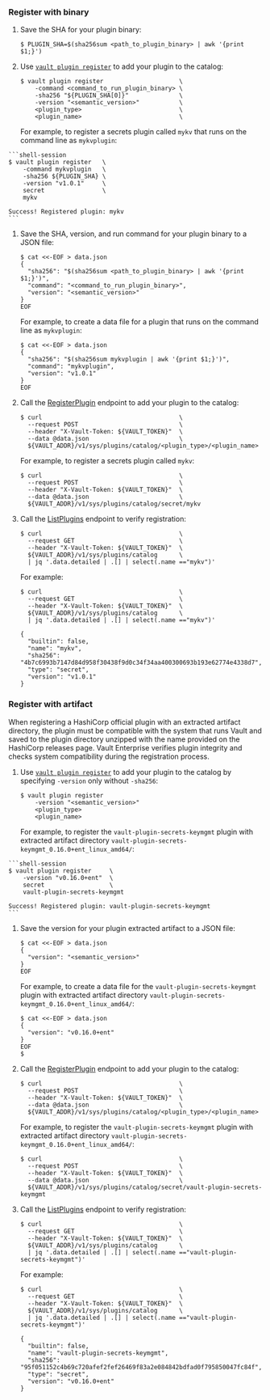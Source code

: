 ### Register with binary

<Tabs>

<Tab heading="CLI" group="cli">

1. Save the SHA for your plugin binary:
    ```shell-session
    $ PLUGIN_SHA=$(sha256sum <path_to_plugin_binary> | awk '{print $1;}')
    ```

1. Use [`vault plugin register`](/vault/docs/commands/plugin/register) to add your
   plugin to the catalog:

    ```shell-session
    $ vault plugin register                     \
        -command <command_to_run_plugin_binary> \
        -sha256 "${PLUGIN_SHA[0]}"              \
        -version "<semantic_version>"           \
        <plugin_type>                           \
        <plugin_name>                           \
    ```

    For example, to register a secrets plugin called `mykv` that runs on the
    command line as `mykvplugin`:

  <CodeBlockConfig hideClipboard="true">

    ```shell-session
    $ vault plugin register   \
        -command mykvplugin   \
        -sha256 ${PLUGIN_SHA} \
        -version "v1.0.1"     \
        secret                \
        mykv

    Success! Registered plugin: mykv
    ```

  </CodeBlockConfig>

</Tab>

<Tab heading="API" group="api">

1. Save the SHA, version, and run command for your plugin binary to a JSON file:

    ```shell-session
    $ cat <<-EOF > data.json
    {
      "sha256": "$(sha256sum <path_to_plugin_binary> | awk '{print $1;}')",
      "command": "<command_to_run_plugin_binary>",
      "version": "<semantic_version>"
    }
    EOF
    ```

    For example, to create a data file for a plugin that runs on the command
    line as `mykvplugin`:

    <CodeBlockConfig hideClipboard="true">

    ```shell-session
    $ cat <<-EOF > data.json
    {
      "sha256": "$(sha256sum mykvplugin | awk '{print $1;}')",
      "command": "mykvplugin",
      "version": "v1.0.1"
    }
    EOF
    ```
    </CodeBlockConfig>

1. Call the [RegisterPlugin](/vault/api-docs/system/plugins-catalog#register-plugin)
   endpoint to add your plugin to the catalog:

    ```shell-session
    $ curl                                      \
      --request POST                            \
      --header "X-Vault-Token: ${VAULT_TOKEN}"  \
      --data @data.json                         \
      ${VAULT_ADDR}/v1/sys/plugins/catalog/<plugin_type>/<plugin_name>
    ```

    For example, to register a secrets plugin called `mykv`:

    <CodeBlockConfig hideClipboard="true">

    ```shell-session
    $ curl                                      \
      --request POST                            \
      --header "X-Vault-Token: ${VAULT_TOKEN}"  \
      --data @data.json                         \
      ${VAULT_ADDR}/v1/sys/plugins/catalog/secret/mykv
    ```

    </CodeBlockConfig>

1. Call the [ListPlugins](/vault/api-docs/system/plugins-catalog#list-plugins)
   endpoint to verify registration:
    
    ```shell-session
    $ curl                                      \
      --request GET                             \
      --header "X-Vault-Token: ${VAULT_TOKEN}"  \
      ${VAULT_ADDR}/v1/sys/plugins/catalog      \
      | jq '.data.detailed | .[] | select(.name =="mykv")'
    ```

    For example:

    <CodeBlockConfig hideClipboard="true">

    ```shell-session
    $ curl                                      \
      --request GET                             \
      --header "X-Vault-Token: ${VAULT_TOKEN}"  \
      ${VAULT_ADDR}/v1/sys/plugins/catalog      \
      | jq '.data.detailed | .[] | select(.name =="mykv")'

    {
      "builtin": false,
      "name": "mykv",
      "sha256": "4b7c6993b7147d84d958f30438f9d0c34f34aa400300693b193e62774e4338d7",
      "type": "secret",
      "version": "v1.0.1"
    }
    ```

    </CodeBlockConfig>

</Tab>

</Tabs>

### Register with artifact

<Tip>
When registering a HashiCorp official plugin with an extracted artifact directory, 
the plugin must be compatible with the system that runs Vault and saved to the 
plugin directory unzipped with the name provided on the HashiCorp releases page.
Vault Enterprise verifies plugin integrity and checks system compatibility during
the registration process.
</Tip>

<Tabs>

<Tab heading="CLI" group="cli">

1. Use [`vault plugin register`](/vault/docs/commands/plugin/register) to add your
   plugin to the catalog by specifying `-version` only without `-sha256`:

    ```shell-session
    $ vault plugin register
        -version "<semantic_version>"
        <plugin_type>
        <plugin_name>
    ```

    For example, to register the `vault-plugin-secrets-keymgmt` plugin with extracted artifact directory `vault-plugin-secrets-keymgmt_0.16.0+ent_linux_amd64/`:

  <CodeBlockConfig hideClipboard="true">

    ```shell-session
    $ vault plugin register     \
        -version "v0.16.0+ent"  \
        secret                  \
        vault-plugin-secrets-keymgmt

    Success! Registered plugin: vault-plugin-secrets-keymgmt
    ```

  </CodeBlockConfig>

</Tab>

<Tab heading="API" group="api">

1. Save the version for your plugin extracted artifact to a JSON file:

    ```shell-session
    $ cat <<-EOF > data.json
    {
      "version": "<semantic_version>"
    }
    EOF
    ```

    For example, to create a data file for the `vault-plugin-secrets-keymgmt` plugin with extracted artifact directory `vault-plugin-secrets-keymgmt_0.16.0+ent_linux_amd64/`:

    <CodeBlockConfig hideClipboard="true">

    ```shell-session
    $ cat <<-EOF > data.json
    {
      "version": "v0.16.0+ent"
    }
    EOF
    $
    
    ```
    </CodeBlockConfig>

2. Call the [RegisterPlugin](/vault/api-docs/system/plugins-catalog#register-plugin)
   endpoint to add your plugin to the catalog:

    ```shell-session
    $ curl                                      \
      --request POST                            \
      --header "X-Vault-Token: ${VAULT_TOKEN}"  \
      --data @data.json                         \
      ${VAULT_ADDR}/v1/sys/plugins/catalog/<plugin_type>/<plugin_name>
    ```

    For example, to register the `vault-plugin-secrets-keymgmt` plugin with extracted artifact directory `vault-plugin-secrets-keymgmt_0.16.0+ent_linux_amd64/`:

    <CodeBlockConfig hideClipboard="true">

    ```shell-session
    $ curl                                      \
      --request POST                            \
      --header "X-Vault-Token: ${VAULT_TOKEN}"  \
      --data @data.json                         \
      ${VAULT_ADDR}/v1/sys/plugins/catalog/secret/vault-plugin-secrets-keymgmt
    ```

    </CodeBlockConfig>

3. Call the [ListPlugins](/vault/api-docs/system/plugins-catalog#list-plugins)
   endpoint to verify registration:
    
    ```shell-session
    $ curl                                      \
      --request GET                             \
      --header "X-Vault-Token: ${VAULT_TOKEN}"  \
      ${VAULT_ADDR}/v1/sys/plugins/catalog      \
      | jq '.data.detailed | .[] | select(.name =="vault-plugin-secrets-keymgmt")'
    ```

    For example:

    <CodeBlockConfig hideClipboard="true">

    ```shell-session
    $ curl                                      \
      --request GET                             \
      --header "X-Vault-Token: ${VAULT_TOKEN}"  \
      ${VAULT_ADDR}/v1/sys/plugins/catalog      \
      | jq '.data.detailed | .[] | select(.name =="vault-plugin-secrets-keymgmt")'

    {
      "builtin": false,
      "name": "vault-plugin-secrets-keymgmt",
      "sha256": "95f051152c4b69c720afef2fef26469f83a2e084842bdfad0f795850047fc84f",
      "type": "secret",
      "version": "v0.16.0+ent"
    }
    ```

    </CodeBlockConfig>

</Tab>

</Tabs>

